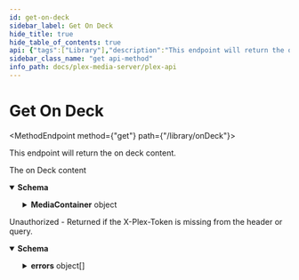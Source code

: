 ```yaml
---
id: get-on-deck
sidebar_label: Get On Deck
hide_title: true
hide_table_of_contents: true
api: {"tags":["Library"],"description":"This endpoint will return the on deck content.\n","operationId":"getOnDeck","responses":{"200":{"description":"The on Deck content","content":{"application/json":{"schema":{"type":"object","properties":{"MediaContainer":{"type":"object","properties":{"size":{"type":"number","example":16},"allowSync":{"type":"boolean"},"identifier":{"type":"string","example":"com.plexapp.plugins.library"},"mediaTagPrefix":{"type":"string","example":"/system/bundle/media/flags/"},"mediaTagVersion":{"type":"number","example":1680021154},"mixedParents":{"type":"boolean"},"Metadata":{"type":"array","items":{"type":"object","properties":{"allowSync":{"type":"boolean"},"librarySectionID":{"type":"number","example":2},"librarySectionTitle":{"type":"string","example":"TV Shows"},"librarySectionUUID":{"type":"string","example":"4bb2521c-8ba9-459b-aaee-8ab8bc35eabd"},"ratingKey":{"type":"string","example":49564},"key":{"type":"string","example":"/library/metadata/49564"},"parentRatingKey":{"type":"string","example":49557},"grandparentRatingKey":{"type":"string","example":49556},"guid":{"type":"string","example":"plex://episode/5ea7d7402e7ab10042e74d4f"},"parentGuid":{"type":"string","example":"plex://season/602e754d67f4c8002ce54b3d"},"grandparentGuid":{"type":"string","example":"plex://show/5d9c090e705e7a001e6e94d8"},"type":{"type":"string","example":"episode"},"title":{"type":"string","example":"Circus"},"grandparentKey":{"type":"string","example":"/library/metadata/49556"},"parentKey":{"type":"string","example":"/library/metadata/49557"},"librarySectionKey":{"type":"string","example":"/library/sections/2"},"grandparentTitle":{"type":"string","example":"Bluey (2018)"},"parentTitle":{"type":"string","example":"Season 2"},"contentRating":{"type":"string","example":"TV-Y"},"summary":{"type":"string","example":"Bluey is the ringmaster in a game of circus with her friends but Hercules wants to play his motorcycle game instead. Luckily Bluey has a solution to keep everyone happy."},"index":{"type":"number","example":33},"parentIndex":{"type":"number","example":2},"lastViewedAt":{"type":"number","example":1681908352},"year":{"type":"number","example":2018},"thumb":{"type":"string","example":"/library/metadata/49564/thumb/1654258204"},"art":{"type":"string","example":"/library/metadata/49556/art/1680939546"},"parentThumb":{"type":"string","example":"/library/metadata/49557/thumb/1654258204"},"grandparentThumb":{"type":"string","example":"/library/metadata/49556/thumb/1680939546"},"grandparentArt":{"type":"string","example":"/library/metadata/49556/art/1680939546"},"grandparentTheme":{"type":"string","example":"/library/metadata/49556/theme/1680939546"},"duration":{"type":"number","example":420080},"originallyAvailableAt":{"type":"string","format":"date","example":"2020-10-31T00:00:00.000Z"},"addedAt":{"type":"number","example":1654258196},"updatedAt":{"type":"number","example":1654258204},"Media":{"type":"array","items":{"type":"object","properties":{"id":{"type":"number","example":80994},"duration":{"type":"number","example":420080},"bitrate":{"type":"number","example":1046},"width":{"type":"number","example":1920},"height":{"type":"number","example":1080},"aspectRatio":{"type":"number","example":1.78},"audioChannels":{"type":"number","example":2},"audioCodec":{"type":"string","example":"aac"},"videoCodec":{"type":"string","example":"hevc"},"videoResolution":{"type":"string","example":1080},"container":{"type":"string","example":"mkv"},"videoFrameRate":{"type":"string","example":"PAL"},"audioProfile":{"type":"string","example":"lc"},"videoProfile":{"type":"string","example":"main"},"Part":{"type":"array","items":{"type":"object","properties":{"id":{"type":"number","example":80994},"key":{"type":"string","example":"/library/parts/80994/1655007810/file.mkv"},"duration":{"type":"number","example":420080},"file":{"type":"string","example":"/tvshows/Bluey (2018)/Bluey (2018) - S02E33 - Circus.mkv"},"size":{"type":"number","example":55148931},"audioProfile":{"type":"string","example":"lc"},"container":{"type":"string","example":"mkv"},"videoProfile":{"type":"string","example":"main"},"Stream":{"type":"array","items":{"type":"object","properties":{"id":{"type":"number","example":211234},"streamType":{"type":"number","example":1},"default":{"type":"boolean"},"codec":{"type":"string","example":"hevc"},"index":{"type":"number","example":0},"bitrate":{"type":"number","example":918},"language":{"type":"string","example":"English"},"languageTag":{"type":"string","example":"en"},"languageCode":{"type":"string","example":"eng"},"bitDepth":{"type":"number","example":8},"chromaLocation":{"type":"string","example":"left"},"chromaSubsampling":{"type":"string","example":14520},"codedHeight":{"type":"number","example":1080},"codedWidth":{"type":"number","example":1920},"colorRange":{"type":"string","example":"tv"},"frameRate":{"type":"number","example":25},"height":{"type":"number","example":1080},"level":{"type":"number","example":120},"profile":{"type":"string","example":"main"},"refFrames":{"type":"number","example":1},"width":{"type":"number","example":1920},"displayTitle":{"type":"string","example":"1080p (HEVC Main)"},"extendedDisplayTitle":{"type":"string","example":"1080p (HEVC Main)"}}}}}}}}}},"Guid":{"type":"array","items":{"type":"object","properties":{"id":{"type":"string","example":"imdb://tt13303712"}}}}}}}}}}}}}},"401":{"description":"Unauthorized - Returned if the X-Plex-Token is missing from the header or query.","content":{"application/json":{"schema":{"type":"object","properties":{"errors":{"type":"array","items":{"type":"object","properties":{"code":{"type":"number","example":1001},"message":{"type":"string","example":"User could not be authenticated"},"status":{"type":"number","example":401}}}}}}}}}},"method":"get","path":"/library/onDeck","servers":[{"url":"http://{Local IP}:{Port}","variables":{"Local IP":{"default":"10.10.10.47","description":"The Local IP Address of your plex server"},"Port":{"default":"32400","description":"The port to access your plex server"}}},{"url":"https://{Local IP}:{Port}","variables":{"Local IP":{"default":"10.10.10.47","description":"The Local IP Address of your plex server"},"Port":{"default":"32400","description":"The port to access your plex server"}}}],"security":[{"Token":[],"ClientIdentifier":[],"Device":[],"DeviceName":[],"Platform":[],"PlatformVersion":[],"Product":[],"Version":[]}],"securitySchemes":{"Token":{"description":"Plex Authentication Token","type":"apiKey","in":"header","name":"X-Plex-Token"},"ClientIdentifier":{"description":"Plex Authentication Token","type":"apiKey","in":"header","name":"X-Plex-Client-Identifier"},"DeviceName":{"description":"Primary name for the device eg. `Plex Web (Chrome)`","type":"apiKey","in":"header","name":"X-Plex-Device-Name"},"Device":{"description":"The type of device your application is running on\nDevice name and or model number, eg `iPhone3,2`, `Motorola XOOM™`, `LG5200TV`\n","type":"apiKey","in":"header","name":"X-Plex-Device"},"PlatformVersion":{"description":"Operating system version\neg `4.3.1`, `10.6.7`, `3.2`\n","type":"apiKey","in":"header","name":"X-Plex-Platform-Version"},"Platform":{"description":"Platform name \neg: `Web`, `iOS`, `MacOSX`, `Android`, `LG`\n","type":"apiKey","in":"header","name":"X-Plex-Platform"},"Product":{"description":"Plex application name \neg: `Laika`, `Plex Media Server`, `Media Link`\n","type":"apiKey","in":"header","name":"X-Plex-Product"},"Version":{"description":"Plex application version number","type":"apiKey","in":"header","name":"X-Plex-Version"}},"info":{"title":"Plex-API","summary":"A Plex Media Server API Map","description":"An Open API Spec for interacting with Plex.tv and Plex Servers","version":"0.0.3","contact":{"name":"Luke Hagar","url":"https://www.LukeHagar.com","email":"Lukeslakemail@gmail.com"},"license":{"name":"MIT","identifier":"MIT","url":"https://opensource.org/licenses/MIT"}},"postman":{"name":"Get On Deck","description":{"content":"This endpoint will return the on deck content.\n","type":"text/plain"},"url":{"path":["library","onDeck"],"host":["{{baseUrl}}"],"query":[],"variable":[]},"header":[{"key":"Accept","value":"application/json"}],"method":"GET"}}
sidebar_class_name: "get api-method"
info_path: docs/plex-media-server/plex-api
---
```



<h1 className={"openapi__heading"}>Get On Deck</h1>

<MethodEndpoint method={"get"} path={"/library/onDeck"}></MethodEndpoint>



This endpoint will return the on deck content.


<div><div><ApiTabs><TabItem label={"200"} value={"200"}><div>

The on Deck content

</div><div><MimeTabs className={"openapi-tabs__mime"} schemaType={"response"}><TabItem label={"application/json"} value={"application/json"}><SchemaTabs className={"openapi-tabs__schema"}><TabItem label={"Schema"} value={"Schema"}><details style={{}} className={"openapi-markdown__details"} data-collapsed={false} open={true}><summary style={{"textAlign":"left"}}><strong>Schema</strong></summary><div style={{"textAlign":"left","marginLeft":"1rem"}}></div><ul style={{"marginLeft":"1rem"}}><SchemaItem collapsible={true} className={"schemaItem"}><details style={{}} className={"openapi-markdown__details"}><summary style={{}}><strong>MediaContainer</strong><span style={{"opacity":"0.6"}}> object</span></summary><div style={{"marginLeft":"1rem"}}><SchemaItem collapsible={false} name={"size"} required={false} schemaName={"number"} qualifierMessage={undefined} schema={{"type":"number","example":16}}></SchemaItem><SchemaItem collapsible={false} name={"allowSync"} required={false} schemaName={"boolean"} qualifierMessage={undefined} schema={{"type":"boolean"}}></SchemaItem><SchemaItem collapsible={false} name={"identifier"} required={false} schemaName={"string"} qualifierMessage={undefined} schema={{"type":"string","example":"com.plexapp.plugins.library"}}></SchemaItem><SchemaItem collapsible={false} name={"mediaTagPrefix"} required={false} schemaName={"string"} qualifierMessage={undefined} schema={{"type":"string","example":"/system/bundle/media/flags/"}}></SchemaItem><SchemaItem collapsible={false} name={"mediaTagVersion"} required={false} schemaName={"number"} qualifierMessage={undefined} schema={{"type":"number","example":1680021154}}></SchemaItem><SchemaItem collapsible={false} name={"mixedParents"} required={false} schemaName={"boolean"} qualifierMessage={undefined} schema={{"type":"boolean"}}></SchemaItem><SchemaItem collapsible={true} className={"schemaItem"}><details style={{}} className={"openapi-markdown__details"}><summary style={{}}><strong>Metadata</strong><span style={{"opacity":"0.6"}}> object[]</span></summary><div style={{"marginLeft":"1rem"}}><li><div style={{"fontSize":"var(--ifm-code-font-size)","opacity":"0.6","marginLeft":"-.5rem","paddingBottom":".5rem"}}>Array [</div></li><SchemaItem collapsible={false} name={"allowSync"} required={false} schemaName={"boolean"} qualifierMessage={undefined} schema={{"type":"boolean"}}></SchemaItem><SchemaItem collapsible={false} name={"librarySectionID"} required={false} schemaName={"number"} qualifierMessage={undefined} schema={{"type":"number","example":2}}></SchemaItem><SchemaItem collapsible={false} name={"librarySectionTitle"} required={false} schemaName={"string"} qualifierMessage={undefined} schema={{"type":"string","example":"TV Shows"}}></SchemaItem><SchemaItem collapsible={false} name={"librarySectionUUID"} required={false} schemaName={"string"} qualifierMessage={undefined} schema={{"type":"string","example":"4bb2521c-8ba9-459b-aaee-8ab8bc35eabd"}}></SchemaItem><SchemaItem collapsible={false} name={"ratingKey"} required={false} schemaName={"string"} qualifierMessage={undefined} schema={{"type":"string","example":49564}}></SchemaItem><SchemaItem collapsible={false} name={"key"} required={false} schemaName={"string"} qualifierMessage={undefined} schema={{"type":"string","example":"/library/metadata/49564"}}></SchemaItem><SchemaItem collapsible={false} name={"parentRatingKey"} required={false} schemaName={"string"} qualifierMessage={undefined} schema={{"type":"string","example":49557}}></SchemaItem><SchemaItem collapsible={false} name={"grandparentRatingKey"} required={false} schemaName={"string"} qualifierMessage={undefined} schema={{"type":"string","example":49556}}></SchemaItem><SchemaItem collapsible={false} name={"guid"} required={false} schemaName={"string"} qualifierMessage={undefined} schema={{"type":"string","example":"plex://episode/5ea7d7402e7ab10042e74d4f"}}></SchemaItem><SchemaItem collapsible={false} name={"parentGuid"} required={false} schemaName={"string"} qualifierMessage={undefined} schema={{"type":"string","example":"plex://season/602e754d67f4c8002ce54b3d"}}></SchemaItem><SchemaItem collapsible={false} name={"grandparentGuid"} required={false} schemaName={"string"} qualifierMessage={undefined} schema={{"type":"string","example":"plex://show/5d9c090e705e7a001e6e94d8"}}></SchemaItem><SchemaItem collapsible={false} name={"type"} required={false} schemaName={"string"} qualifierMessage={undefined} schema={{"type":"string","example":"episode"}}></SchemaItem><SchemaItem collapsible={false} name={"title"} required={false} schemaName={"string"} qualifierMessage={undefined} schema={{"type":"string","example":"Circus"}}></SchemaItem><SchemaItem collapsible={false} name={"grandparentKey"} required={false} schemaName={"string"} qualifierMessage={undefined} schema={{"type":"string","example":"/library/metadata/49556"}}></SchemaItem><SchemaItem collapsible={false} name={"parentKey"} required={false} schemaName={"string"} qualifierMessage={undefined} schema={{"type":"string","example":"/library/metadata/49557"}}></SchemaItem><SchemaItem collapsible={false} name={"librarySectionKey"} required={false} schemaName={"string"} qualifierMessage={undefined} schema={{"type":"string","example":"/library/sections/2"}}></SchemaItem><SchemaItem collapsible={false} name={"grandparentTitle"} required={false} schemaName={"string"} qualifierMessage={undefined} schema={{"type":"string","example":"Bluey (2018)"}}></SchemaItem><SchemaItem collapsible={false} name={"parentTitle"} required={false} schemaName={"string"} qualifierMessage={undefined} schema={{"type":"string","example":"Season 2"}}></SchemaItem><SchemaItem collapsible={false} name={"contentRating"} required={false} schemaName={"string"} qualifierMessage={undefined} schema={{"type":"string","example":"TV-Y"}}></SchemaItem><SchemaItem collapsible={false} name={"summary"} required={false} schemaName={"string"} qualifierMessage={undefined} schema={{"type":"string","example":"Bluey is the ringmaster in a game of circus with her friends but Hercules wants to play his motorcycle game instead. Luckily Bluey has a solution to keep everyone happy."}}></SchemaItem><SchemaItem collapsible={false} name={"index"} required={false} schemaName={"number"} qualifierMessage={undefined} schema={{"type":"number","example":33}}></SchemaItem><SchemaItem collapsible={false} name={"parentIndex"} required={false} schemaName={"number"} qualifierMessage={undefined} schema={{"type":"number","example":2}}></SchemaItem><SchemaItem collapsible={false} name={"lastViewedAt"} required={false} schemaName={"number"} qualifierMessage={undefined} schema={{"type":"number","example":1681908352}}></SchemaItem><SchemaItem collapsible={false} name={"year"} required={false} schemaName={"number"} qualifierMessage={undefined} schema={{"type":"number","example":2018}}></SchemaItem><SchemaItem collapsible={false} name={"thumb"} required={false} schemaName={"string"} qualifierMessage={undefined} schema={{"type":"string","example":"/library/metadata/49564/thumb/1654258204"}}></SchemaItem><SchemaItem collapsible={false} name={"art"} required={false} schemaName={"string"} qualifierMessage={undefined} schema={{"type":"string","example":"/library/metadata/49556/art/1680939546"}}></SchemaItem><SchemaItem collapsible={false} name={"parentThumb"} required={false} schemaName={"string"} qualifierMessage={undefined} schema={{"type":"string","example":"/library/metadata/49557/thumb/1654258204"}}></SchemaItem><SchemaItem collapsible={false} name={"grandparentThumb"} required={false} schemaName={"string"} qualifierMessage={undefined} schema={{"type":"string","example":"/library/metadata/49556/thumb/1680939546"}}></SchemaItem><SchemaItem collapsible={false} name={"grandparentArt"} required={false} schemaName={"string"} qualifierMessage={undefined} schema={{"type":"string","example":"/library/metadata/49556/art/1680939546"}}></SchemaItem><SchemaItem collapsible={false} name={"grandparentTheme"} required={false} schemaName={"string"} qualifierMessage={undefined} schema={{"type":"string","example":"/library/metadata/49556/theme/1680939546"}}></SchemaItem><SchemaItem collapsible={false} name={"duration"} required={false} schemaName={"number"} qualifierMessage={undefined} schema={{"type":"number","example":420080}}></SchemaItem><SchemaItem collapsible={false} name={"originallyAvailableAt"} required={false} schemaName={"date"} qualifierMessage={undefined} schema={{"type":"string","format":"date","example":"2020-10-31T00:00:00.000Z"}}></SchemaItem><SchemaItem collapsible={false} name={"addedAt"} required={false} schemaName={"number"} qualifierMessage={undefined} schema={{"type":"number","example":1654258196}}></SchemaItem><SchemaItem collapsible={false} name={"updatedAt"} required={false} schemaName={"number"} qualifierMessage={undefined} schema={{"type":"number","example":1654258204}}></SchemaItem><SchemaItem collapsible={true} className={"schemaItem"}><details style={{}} className={"openapi-markdown__details"}><summary style={{}}><strong>Media</strong><span style={{"opacity":"0.6"}}> object[]</span></summary><div style={{"marginLeft":"1rem"}}><li><div style={{"fontSize":"var(--ifm-code-font-size)","opacity":"0.6","marginLeft":"-.5rem","paddingBottom":".5rem"}}>Array [</div></li><SchemaItem collapsible={false} name={"id"} required={false} schemaName={"number"} qualifierMessage={undefined} schema={{"type":"number","example":80994}}></SchemaItem><SchemaItem collapsible={false} name={"duration"} required={false} schemaName={"number"} qualifierMessage={undefined} schema={{"type":"number","example":420080}}></SchemaItem><SchemaItem collapsible={false} name={"bitrate"} required={false} schemaName={"number"} qualifierMessage={undefined} schema={{"type":"number","example":1046}}></SchemaItem><SchemaItem collapsible={false} name={"width"} required={false} schemaName={"number"} qualifierMessage={undefined} schema={{"type":"number","example":1920}}></SchemaItem><SchemaItem collapsible={false} name={"height"} required={false} schemaName={"number"} qualifierMessage={undefined} schema={{"type":"number","example":1080}}></SchemaItem><SchemaItem collapsible={false} name={"aspectRatio"} required={false} schemaName={"number"} qualifierMessage={undefined} schema={{"type":"number","example":1.78}}></SchemaItem><SchemaItem collapsible={false} name={"audioChannels"} required={false} schemaName={"number"} qualifierMessage={undefined} schema={{"type":"number","example":2}}></SchemaItem><SchemaItem collapsible={false} name={"audioCodec"} required={false} schemaName={"string"} qualifierMessage={undefined} schema={{"type":"string","example":"aac"}}></SchemaItem><SchemaItem collapsible={false} name={"videoCodec"} required={false} schemaName={"string"} qualifierMessage={undefined} schema={{"type":"string","example":"hevc"}}></SchemaItem><SchemaItem collapsible={false} name={"videoResolution"} required={false} schemaName={"string"} qualifierMessage={undefined} schema={{"type":"string","example":1080}}></SchemaItem><SchemaItem collapsible={false} name={"container"} required={false} schemaName={"string"} qualifierMessage={undefined} schema={{"type":"string","example":"mkv"}}></SchemaItem><SchemaItem collapsible={false} name={"videoFrameRate"} required={false} schemaName={"string"} qualifierMessage={undefined} schema={{"type":"string","example":"PAL"}}></SchemaItem><SchemaItem collapsible={false} name={"audioProfile"} required={false} schemaName={"string"} qualifierMessage={undefined} schema={{"type":"string","example":"lc"}}></SchemaItem><SchemaItem collapsible={false} name={"videoProfile"} required={false} schemaName={"string"} qualifierMessage={undefined} schema={{"type":"string","example":"main"}}></SchemaItem><SchemaItem collapsible={true} className={"schemaItem"}><details style={{}} className={"openapi-markdown__details"}><summary style={{}}><strong>Part</strong><span style={{"opacity":"0.6"}}> object[]</span></summary><div style={{"marginLeft":"1rem"}}><li><div style={{"fontSize":"var(--ifm-code-font-size)","opacity":"0.6","marginLeft":"-.5rem","paddingBottom":".5rem"}}>Array [</div></li><SchemaItem collapsible={false} name={"id"} required={false} schemaName={"number"} qualifierMessage={undefined} schema={{"type":"number","example":80994}}></SchemaItem><SchemaItem collapsible={false} name={"key"} required={false} schemaName={"string"} qualifierMessage={undefined} schema={{"type":"string","example":"/library/parts/80994/1655007810/file.mkv"}}></SchemaItem><SchemaItem collapsible={false} name={"duration"} required={false} schemaName={"number"} qualifierMessage={undefined} schema={{"type":"number","example":420080}}></SchemaItem><SchemaItem collapsible={false} name={"file"} required={false} schemaName={"string"} qualifierMessage={undefined} schema={{"type":"string","example":"/tvshows/Bluey (2018)/Bluey (2018) - S02E33 - Circus.mkv"}}></SchemaItem><SchemaItem collapsible={false} name={"size"} required={false} schemaName={"number"} qualifierMessage={undefined} schema={{"type":"number","example":55148931}}></SchemaItem><SchemaItem collapsible={false} name={"audioProfile"} required={false} schemaName={"string"} qualifierMessage={undefined} schema={{"type":"string","example":"lc"}}></SchemaItem><SchemaItem collapsible={false} name={"container"} required={false} schemaName={"string"} qualifierMessage={undefined} schema={{"type":"string","example":"mkv"}}></SchemaItem><SchemaItem collapsible={false} name={"videoProfile"} required={false} schemaName={"string"} qualifierMessage={undefined} schema={{"type":"string","example":"main"}}></SchemaItem><SchemaItem collapsible={true} className={"schemaItem"}><details style={{}} className={"openapi-markdown__details"}><summary style={{}}><strong>Stream</strong><span style={{"opacity":"0.6"}}> object[]</span></summary><div style={{"marginLeft":"1rem"}}><li><div style={{"fontSize":"var(--ifm-code-font-size)","opacity":"0.6","marginLeft":"-.5rem","paddingBottom":".5rem"}}>Array [</div></li><SchemaItem collapsible={false} name={"id"} required={false} schemaName={"number"} qualifierMessage={undefined} schema={{"type":"number","example":211234}}></SchemaItem><SchemaItem collapsible={false} name={"streamType"} required={false} schemaName={"number"} qualifierMessage={undefined} schema={{"type":"number","example":1}}></SchemaItem><SchemaItem collapsible={false} name={"default"} required={false} schemaName={"boolean"} qualifierMessage={undefined} schema={{"type":"boolean"}}></SchemaItem><SchemaItem collapsible={false} name={"codec"} required={false} schemaName={"string"} qualifierMessage={undefined} schema={{"type":"string","example":"hevc"}}></SchemaItem><SchemaItem collapsible={false} name={"index"} required={false} schemaName={"number"} qualifierMessage={undefined} schema={{"type":"number","example":0}}></SchemaItem><SchemaItem collapsible={false} name={"bitrate"} required={false} schemaName={"number"} qualifierMessage={undefined} schema={{"type":"number","example":918}}></SchemaItem><SchemaItem collapsible={false} name={"language"} required={false} schemaName={"string"} qualifierMessage={undefined} schema={{"type":"string","example":"English"}}></SchemaItem><SchemaItem collapsible={false} name={"languageTag"} required={false} schemaName={"string"} qualifierMessage={undefined} schema={{"type":"string","example":"en"}}></SchemaItem><SchemaItem collapsible={false} name={"languageCode"} required={false} schemaName={"string"} qualifierMessage={undefined} schema={{"type":"string","example":"eng"}}></SchemaItem><SchemaItem collapsible={false} name={"bitDepth"} required={false} schemaName={"number"} qualifierMessage={undefined} schema={{"type":"number","example":8}}></SchemaItem><SchemaItem collapsible={false} name={"chromaLocation"} required={false} schemaName={"string"} qualifierMessage={undefined} schema={{"type":"string","example":"left"}}></SchemaItem><SchemaItem collapsible={false} name={"chromaSubsampling"} required={false} schemaName={"string"} qualifierMessage={undefined} schema={{"type":"string","example":14520}}></SchemaItem><SchemaItem collapsible={false} name={"codedHeight"} required={false} schemaName={"number"} qualifierMessage={undefined} schema={{"type":"number","example":1080}}></SchemaItem><SchemaItem collapsible={false} name={"codedWidth"} required={false} schemaName={"number"} qualifierMessage={undefined} schema={{"type":"number","example":1920}}></SchemaItem><SchemaItem collapsible={false} name={"colorRange"} required={false} schemaName={"string"} qualifierMessage={undefined} schema={{"type":"string","example":"tv"}}></SchemaItem><SchemaItem collapsible={false} name={"frameRate"} required={false} schemaName={"number"} qualifierMessage={undefined} schema={{"type":"number","example":25}}></SchemaItem><SchemaItem collapsible={false} name={"height"} required={false} schemaName={"number"} qualifierMessage={undefined} schema={{"type":"number","example":1080}}></SchemaItem><SchemaItem collapsible={false} name={"level"} required={false} schemaName={"number"} qualifierMessage={undefined} schema={{"type":"number","example":120}}></SchemaItem><SchemaItem collapsible={false} name={"profile"} required={false} schemaName={"string"} qualifierMessage={undefined} schema={{"type":"string","example":"main"}}></SchemaItem><SchemaItem collapsible={false} name={"refFrames"} required={false} schemaName={"number"} qualifierMessage={undefined} schema={{"type":"number","example":1}}></SchemaItem><SchemaItem collapsible={false} name={"width"} required={false} schemaName={"number"} qualifierMessage={undefined} schema={{"type":"number","example":1920}}></SchemaItem><SchemaItem collapsible={false} name={"displayTitle"} required={false} schemaName={"string"} qualifierMessage={undefined} schema={{"type":"string","example":"1080p (HEVC Main)"}}></SchemaItem><SchemaItem collapsible={false} name={"extendedDisplayTitle"} required={false} schemaName={"string"} qualifierMessage={undefined} schema={{"type":"string","example":"1080p (HEVC Main)"}}></SchemaItem><li><div style={{"fontSize":"var(--ifm-code-font-size)","opacity":"0.6","marginLeft":"-.5rem"}}>]</div></li></div></details></SchemaItem><li><div style={{"fontSize":"var(--ifm-code-font-size)","opacity":"0.6","marginLeft":"-.5rem"}}>]</div></li></div></details></SchemaItem><li><div style={{"fontSize":"var(--ifm-code-font-size)","opacity":"0.6","marginLeft":"-.5rem"}}>]</div></li></div></details></SchemaItem><SchemaItem collapsible={true} className={"schemaItem"}><details style={{}} className={"openapi-markdown__details"}><summary style={{}}><strong>Guid</strong><span style={{"opacity":"0.6"}}> object[]</span></summary><div style={{"marginLeft":"1rem"}}><li><div style={{"fontSize":"var(--ifm-code-font-size)","opacity":"0.6","marginLeft":"-.5rem","paddingBottom":".5rem"}}>Array [</div></li><SchemaItem collapsible={false} name={"id"} required={false} schemaName={"string"} qualifierMessage={undefined} schema={{"type":"string","example":"imdb://tt13303712"}}></SchemaItem><li><div style={{"fontSize":"var(--ifm-code-font-size)","opacity":"0.6","marginLeft":"-.5rem"}}>]</div></li></div></details></SchemaItem><li><div style={{"fontSize":"var(--ifm-code-font-size)","opacity":"0.6","marginLeft":"-.5rem"}}>]</div></li></div></details></SchemaItem></div></details></SchemaItem></ul></details></TabItem><TabItem label={"Example (from schema)"} value={"Example (from schema)"}><ResponseSamples responseExample={"{\n  \"MediaContainer\": {\n    \"size\": 16,\n    \"allowSync\": true,\n    \"identifier\": \"com.plexapp.plugins.library\",\n    \"mediaTagPrefix\": \"/system/bundle/media/flags/\",\n    \"mediaTagVersion\": 1680021154,\n    \"mixedParents\": true,\n    \"Metadata\": [\n      {\n        \"allowSync\": true,\n        \"librarySectionID\": 2,\n        \"librarySectionTitle\": \"TV Shows\",\n        \"librarySectionUUID\": \"4bb2521c-8ba9-459b-aaee-8ab8bc35eabd\",\n        \"ratingKey\": 49564,\n        \"key\": \"/library/metadata/49564\",\n        \"parentRatingKey\": 49557,\n        \"grandparentRatingKey\": 49556,\n        \"guid\": \"plex://episode/5ea7d7402e7ab10042e74d4f\",\n        \"parentGuid\": \"plex://season/602e754d67f4c8002ce54b3d\",\n        \"grandparentGuid\": \"plex://show/5d9c090e705e7a001e6e94d8\",\n        \"type\": \"episode\",\n        \"title\": \"Circus\",\n        \"grandparentKey\": \"/library/metadata/49556\",\n        \"parentKey\": \"/library/metadata/49557\",\n        \"librarySectionKey\": \"/library/sections/2\",\n        \"grandparentTitle\": \"Bluey (2018)\",\n        \"parentTitle\": \"Season 2\",\n        \"contentRating\": \"TV-Y\",\n        \"summary\": \"Bluey is the ringmaster in a game of circus with her friends but Hercules wants to play his motorcycle game instead. Luckily Bluey has a solution to keep everyone happy.\",\n        \"index\": 33,\n        \"parentIndex\": 2,\n        \"lastViewedAt\": 1681908352,\n        \"year\": 2018,\n        \"thumb\": \"/library/metadata/49564/thumb/1654258204\",\n        \"art\": \"/library/metadata/49556/art/1680939546\",\n        \"parentThumb\": \"/library/metadata/49557/thumb/1654258204\",\n        \"grandparentThumb\": \"/library/metadata/49556/thumb/1680939546\",\n        \"grandparentArt\": \"/library/metadata/49556/art/1680939546\",\n        \"grandparentTheme\": \"/library/metadata/49556/theme/1680939546\",\n        \"duration\": 420080,\n        \"originallyAvailableAt\": \"2020-10-31T00:00:00.000Z\",\n        \"addedAt\": 1654258196,\n        \"updatedAt\": 1654258204,\n        \"Media\": [\n          {\n            \"id\": 80994,\n            \"duration\": 420080,\n            \"bitrate\": 1046,\n            \"width\": 1920,\n            \"height\": 1080,\n            \"aspectRatio\": 1.78,\n            \"audioChannels\": 2,\n            \"audioCodec\": \"aac\",\n            \"videoCodec\": \"hevc\",\n            \"videoResolution\": 1080,\n            \"container\": \"mkv\",\n            \"videoFrameRate\": \"PAL\",\n            \"audioProfile\": \"lc\",\n            \"videoProfile\": \"main\",\n            \"Part\": [\n              {\n                \"id\": 80994,\n                \"key\": \"/library/parts/80994/1655007810/file.mkv\",\n                \"duration\": 420080,\n                \"file\": \"/tvshows/Bluey (2018)/Bluey (2018) - S02E33 - Circus.mkv\",\n                \"size\": 55148931,\n                \"audioProfile\": \"lc\",\n                \"container\": \"mkv\",\n                \"videoProfile\": \"main\",\n                \"Stream\": [\n                  {\n                    \"id\": 211234,\n                    \"streamType\": 1,\n                    \"default\": true,\n                    \"codec\": \"hevc\",\n                    \"index\": 0,\n                    \"bitrate\": 918,\n                    \"language\": \"English\",\n                    \"languageTag\": \"en\",\n                    \"languageCode\": \"eng\",\n                    \"bitDepth\": 8,\n                    \"chromaLocation\": \"left\",\n                    \"chromaSubsampling\": 14520,\n                    \"codedHeight\": 1080,\n                    \"codedWidth\": 1920,\n                    \"colorRange\": \"tv\",\n                    \"frameRate\": 25,\n                    \"height\": 1080,\n                    \"level\": 120,\n                    \"profile\": \"main\",\n                    \"refFrames\": 1,\n                    \"width\": 1920,\n                    \"displayTitle\": \"1080p (HEVC Main)\",\n                    \"extendedDisplayTitle\": \"1080p (HEVC Main)\"\n                  }\n                ]\n              }\n            ]\n          }\n        ],\n        \"Guid\": [\n          {\n            \"id\": \"imdb://tt13303712\"\n          }\n        ]\n      }\n    ]\n  }\n}"} language={"json"}></ResponseSamples></TabItem></SchemaTabs></TabItem></MimeTabs></div></TabItem><TabItem label={"401"} value={"401"}><div>

Unauthorized - Returned if the X-Plex-Token is missing from the header or query.

</div><div><MimeTabs className={"openapi-tabs__mime"} schemaType={"response"}><TabItem label={"application/json"} value={"application/json"}><SchemaTabs className={"openapi-tabs__schema"}><TabItem label={"Schema"} value={"Schema"}><details style={{}} className={"openapi-markdown__details"} data-collapsed={false} open={true}><summary style={{"textAlign":"left"}}><strong>Schema</strong></summary><div style={{"textAlign":"left","marginLeft":"1rem"}}></div><ul style={{"marginLeft":"1rem"}}><SchemaItem collapsible={true} className={"schemaItem"}><details style={{}} className={"openapi-markdown__details"}><summary style={{}}><strong>errors</strong><span style={{"opacity":"0.6"}}> object[]</span></summary><div style={{"marginLeft":"1rem"}}><li><div style={{"fontSize":"var(--ifm-code-font-size)","opacity":"0.6","marginLeft":"-.5rem","paddingBottom":".5rem"}}>Array [</div></li><SchemaItem collapsible={false} name={"code"} required={false} schemaName={"number"} qualifierMessage={undefined} schema={{"type":"number","example":1001}}></SchemaItem><SchemaItem collapsible={false} name={"message"} required={false} schemaName={"string"} qualifierMessage={undefined} schema={{"type":"string","example":"User could not be authenticated"}}></SchemaItem><SchemaItem collapsible={false} name={"status"} required={false} schemaName={"number"} qualifierMessage={undefined} schema={{"type":"number","example":401}}></SchemaItem><li><div style={{"fontSize":"var(--ifm-code-font-size)","opacity":"0.6","marginLeft":"-.5rem"}}>]</div></li></div></details></SchemaItem></ul></details></TabItem><TabItem label={"Example (from schema)"} value={"Example (from schema)"}><ResponseSamples responseExample={"{\n  \"errors\": [\n    {\n      \"code\": 1001,\n      \"message\": \"User could not be authenticated\",\n      \"status\": 401\n    }\n  ]\n}"} language={"json"}></ResponseSamples></TabItem></SchemaTabs></TabItem></MimeTabs></div></TabItem></ApiTabs></div></div>